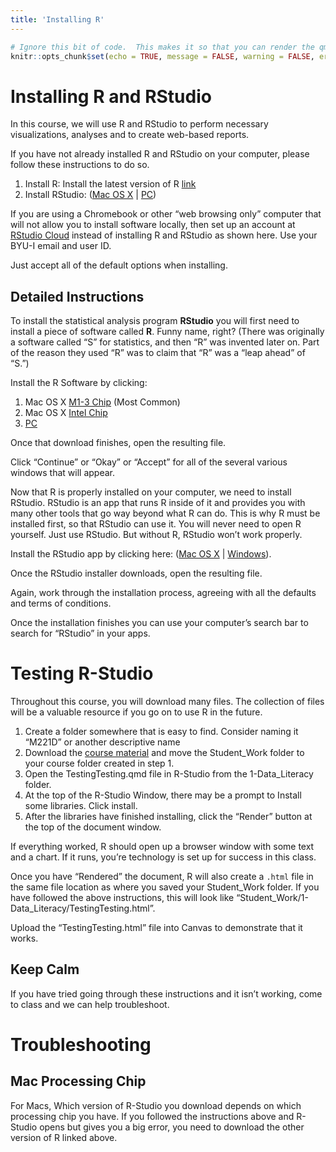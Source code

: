 ```yaml
---
title: 'Installing R'
---
```

```r
# Ignore this bit of code.  This makes it so that you can render the qmd file even when there are errors in your code.
knitr::opts_chunk$set(echo = TRUE, message = FALSE, warning = FALSE, error = TRUE)
```


# Installing R and RStudio

In this course, we will use R and RStudio to perform necessary visualizations, analyses and to create web-based reports. 

If you have not already installed R and RStudio on your computer, please follow these instructions to do so.

  1. Install R: Install the latest version of R [link](https://cran.r-project.org/)
  2. Install RStudio:	([Mac OS X](https://download1.rstudio.org/desktop/macos/RStudio-1.4.1106.dmg) | [PC](https://download1.rstudio.org/desktop/windows/RStudio-1.4.1106.exe))

If you are using a Chromebook or other “web browsing only” computer that will not allow you to install software locally, then set up an account at [RStudio Cloud](https://rstudio.cloud/) instead of installing R and RStudio as shown here.  Use your BYU-I email and user ID.  

Just accept all of the default options when installing.

## Detailed Instructions

To install the statistical analysis program **RStudio** you will first need to install a piece of software called **R**. Funny name, right? (There was originally a software called “S” for statistics, and then “R” was invented later on. Part of the reason they used “R” was to claim that “R” was a “leap ahead” of “S.”)

Install the R Software by clicking:

  1. Mac OS X [M1-3 Chip](https://cran.r-project.org/bin/macosx/R-4.0.5.pkg) (Most Common)
  2. Mac OS X [Intel Chip](https://cran.r-project.org/bin/macosx/big-sur-x86_64/base/R-4.4.1-x86_64.pkg)
  3. [PC](https://cran.r-project.org/bin/windows/base/release.html)

Once that download finishes, open the resulting file.

Click “Continue” or “Okay” or “Accept” for all of the several various windows that will appear.

Now that R is properly installed on your computer, we need to install RStudio. RStudio is an app that runs R inside of it and provides you with many other tools that go way beyond what R can do. This is why R must be installed first, so that RStudio can use it. You will never need to open R yourself. Just use RStudio. But without R, RStudio won’t work properly.

Install the RStudio app by clicking here:	([Mac OS X](https://download1.rstudio.org/desktop/macos/RStudio-1.4.1106.dmg) | [Windows](https://download1.rstudio.org/electron/windows/RStudio-2024.04.2-764.exe)).


Once the RStudio installer downloads, open the resulting file.

Again, work through the installation process, agreeing with all the defaults and terms of conditions.

Once the installation finishes you can use your computer’s search bar to search for “RStudio” in your apps.

# Testing R-Studio

Throughout this course, you will download many files. The collection of files will be a valuable resource if you go on to use R in the future.

  1. Create a folder somewhere that is easy to find. Consider naming it "M221D" or another descriptive name
  2. Download the [course material](https://raw.github.com/byuistats/Math221D_Course/main/Student_Work.zip) and move the Student_Work folder to your course folder created in step 1.
  3. Open the TestingTesting.qmd file in R-Studio from the 1-Data_Literacy folder. 
  4. At the top of the R-Studio Window, there may be a prompt to Install some libraries.  Click install.
  5. After the libraries have finished installing, click the "Render" button at the top of the document window.  


If everything worked, R should open up a browser window with some text and a chart. If it runs, you're technology is set up for success in this class. 

Once you have "Rendered" the document, R will also create a `.html` file in the same file location as where you saved your Student_Work folder.  If you have followed the above instructions, this will look like "Student_Work/1-Data_Literacy/TestingTesting.html".

Upload the "TestingTesting.html" file into Canvas to demonstrate that it works.  

## Keep Calm

If you have tried going through these instructions and it isn't working, come to class and we can help troubleshoot.  


# Troubleshooting 

## Mac Processing Chip

For Macs, Which version of R-Studio you download depends on which processing chip you have.  If you followed the instructions above and R-Studio opens but gives you a big error, you need to download the other version of R linked above.
